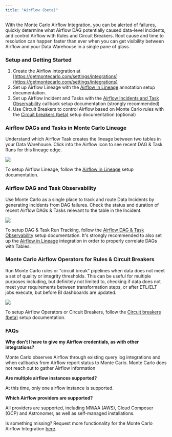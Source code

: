 ```yaml
---
title: "Airflow (beta)"
---
```


With the Monte Carlo Airflow Integration, you can be alerted of failures, quickly determine what Airflow DAG potentially caused data-level incidents, and control Airflow with Rules and Circuit Breakers. Root cause and time to resolution can happen faster than ever when you can get visibility between Airflow and your Data Warehouse in a single pane of glass.

### Setup and Getting Started

1. Create the Airflow integration at [https://getmontecarlo.com/settings/integrations](https://getmontecarlo.com/settings/integrations)
2. Set up Airflow Lineage with the [Airflow in Lineage](/docs/airflow-in-lineage) annotation setup documentation.
3. Set up Airflow Incident and Tasks with the [Airflow Incidents and Task Observability](/docs/airflow-incidents-dags-and-tasks) callback setup documentation (strongly recommended)
4. Use Circuit Breakers to control Airflow based on Monte Carlo rules with the [Circuit breakers (beta)](/docs/circuit-breakers) setup documentation (optional)

### Airflow DAGs and Tasks in Monte Carlo Lineage

Understand which Airflow Task creates the lineage between two tables in your Data Warehouse. Click into the Airflow icon to see recent DAG & Task Runs for this lineage edge.

![](/images/f38e4eb-CleanShot_2023-06-06_at_14.22.562x.png)

To setup Airflow Lineage, follow the [Airflow in Lineage](/docs/airflow-in-lineage) setup documentation.

### Airflow DAG and Task Observability

Use Monte Carlo as a single place to track and route Data Incidents by generating incidents from DAG failures. Check the status and duration of recent Airflow DAGs & Tasks relevant to the table in the Incident.

![](/images/4279ea2-image.png)

To setup DAG & Task Run Tracking, follow the [Airflow DAG & Task Observability](/docs/airflow-incidents-dags-and-tasks) setup documentation. It's strongly recommended to also set up the [Airflow in Lineage](/docs/airflow-in-lineage) integration in order to properly correlate DAGs with Tables.

### Monte Carlo Airflow Operators for Rules & Circuit Breakers

Run Monte Carlo rules or "circuit break” pipelines when data does not meet a set of quality or integrity thresholds. This can be useful for multiple purposes including, but definitely not limited to, checking if data does not meet your requirements between transformation steps, or after ETL/ELT jobs execute, but before BI dashboards are updated.

![](/images/bb20c36-image.png)

To setup Airflow Operators or Circuit Breakers, follow the [Circuit breakers (beta)](/docs/circuit-breakers) setup documentation.

### FAQs

**Why don't I have to give my Airflow credentials, as with other integrations?**

Monte Carlo observes Airflow through existing query log integrations and when callbacks from Airflow report status to Monte Carlo. Monte Carlo does not reach out to gather Airflow information

**Are multiple airflow instances supported?**

At this time, only one airflow instance is supported.

**Which Airflow providers are supported?**

All providers are supported, including MWAA (AWS), Cloud Composer (GCP) and Astronomer, as well as self-managed installations.

Is something missing? Request more functionality for the Monte Carlo Airflow Integration [here](https://forms.gle/MvLmhS3kHXzJanvu9).